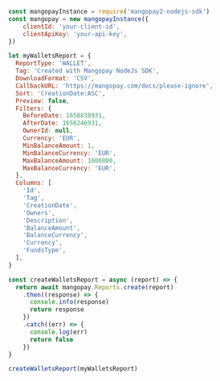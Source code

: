   
```javascript NodeJS  
const mangopayInstance = require('mangopay2-nodejs-sdk')
const mangopay = new mangopayInstance({
    clientId: 'your-client-id',
    clientApiKey: 'your-api-key',
})

let myWalletsReport = {
  ReportType: 'WALLET',
  Tag: 'Created with Mangopay NodeJs SDK',
  DownloadFormat: 'CSV',
  CallbackURL: 'https://mangopay.com/docs/please-ignore',
  Sort: 'CreationDate:ASC',
  Preview: false,
  Filters: {
    BeforeDate: 1658838931,
    AfterDate: 1656246931,
    OwnerId: null,
    Currency: 'EUR',
    MinBalanceAmount: 1,
    MinBalanceCurrency: 'EUR',
    MaxBalanceAmount: 1000000,
    MaxBalanceCurrency: 'EUR',
  },
  Columns: [
    'Id',
    'Tag',
    'CreationDate',
    'Owners',
    'Description',
    'BalanceAmount',
    'BalanceCurrency',
    'Currency',
    'FundsType',
  ],
}

const createWalletsReport = async (report) => {
  return await mangopay.Reports.create(report)
    .then((response) => {
      console.info(response)
      return response
    })
    .catch((err) => {
      console.log(err)
      return false
    })
}

createWalletsReport(myWalletsReport)  
```